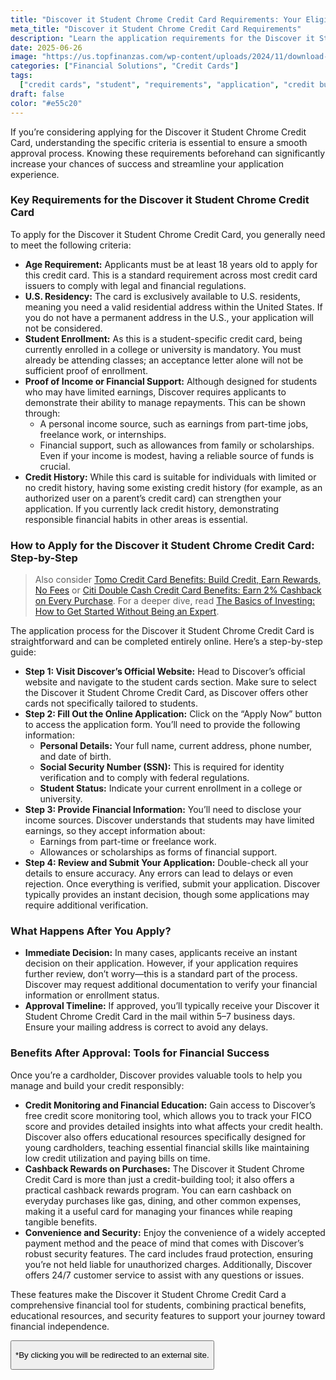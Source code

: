 ```yaml
---
title: "Discover it Student Chrome Credit Card Requirements: Your Eligibility Guide"
meta_title: "Discover it Student Chrome Credit Card Requirements"
description: "Learn the application requirements for the Discover it Student Chrome Credit Card. Designed for students, this card offers cashback rewards, no annual fee, and essential credit-building tools."
date: 2025-06-26
image: "https://us.topfinanzas.com/wp-content/uploads/2024/11/download-6.webp"
categories: ["Financial Solutions", "Credit Cards"]
tags:
  ["credit cards", "student", "requirements", "application", "credit building"]
draft: false
color: "#e55c20"
---
```


If you’re considering applying for the Discover it Student Chrome Credit Card, understanding the specific criteria is essential to ensure a smooth approval process. Knowing these requirements beforehand can significantly increase your chances of success and streamline your application experience.

### Key Requirements for the Discover it Student Chrome Credit Card

To apply for the Discover it Student Chrome Credit Card, you generally need to meet the following criteria:

- **Age Requirement:** Applicants must be at least 18 years old to apply for this credit card. This is a standard requirement across most credit card issuers to comply with legal and financial regulations.
- **U.S. Residency:** The card is exclusively available to U.S. residents, meaning you need a valid residential address within the United States. If you do not have a permanent address in the U.S., your application will not be considered.
- **Student Enrollment:** As this is a student-specific credit card, being currently enrolled in a college or university is mandatory. You must already be attending classes; an acceptance letter alone will not be sufficient proof of enrollment.
- **Proof of Income or Financial Support:** Although designed for students who may have limited earnings, Discover requires applicants to demonstrate their ability to manage repayments. This can be shown through:
  - A personal income source, such as earnings from part-time jobs, freelance work, or internships.
  - Financial support, such as allowances from family or scholarships. Even if your income is modest, having a reliable source of funds is crucial.
- **Credit History:** While this card is suitable for individuals with limited or no credit history, having some existing credit history (for example, as an authorized user on a parent’s credit card) can strengthen your application. If you currently lack credit history, demonstrating responsible financial habits in other areas is essential.

### How to Apply for the Discover it Student Chrome Credit Card: Step-by-Step

> Also consider [Tomo Credit Card Benefits: Build Credit, Earn Rewards, No Fees](/financial-solutions/tomo-credit-card-benefits) or [Citi Double Cash Credit Card Benefits: Earn 2% Cashback on Every Purchase](/financial-solutions/citi-double-cash-credit-card-benefits). For a deeper dive, read [The Basics of Investing: How to Get Started Without Being an Expert](/personal-finance/the-basics-of-investing-how-to-get-started-without-being-an-expert).

The application process for the Discover it Student Chrome Credit Card is straightforward and can be completed entirely online. Here’s a step-by-step guide:

- **Step 1: Visit Discover’s Official Website:** Head to Discover’s official website and navigate to the student cards section. Make sure to select the Discover it Student Chrome Credit Card, as Discover offers other cards not specifically tailored to students.
- **Step 2: Fill Out the Online Application:** Click on the “Apply Now” button to access the application form. You’ll need to provide the following information:
  - **Personal Details:** Your full name, current address, phone number, and date of birth.
  - **Social Security Number (SSN):** This is required for identity verification and to comply with federal regulations.
  - **Student Status:** Indicate your current enrollment in a college or university.
- **Step 3: Provide Financial Information:** You’ll need to disclose your income sources. Discover understands that students may have limited earnings, so they accept information about:
  - Earnings from part-time or freelance work.
  - Allowances or scholarships as forms of financial support.
- **Step 4: Review and Submit Your Application:** Double-check all your details to ensure accuracy. Any errors can lead to delays or even rejection. Once everything is verified, submit your application. Discover typically provides an instant decision, though some applications may require additional verification.

### What Happens After You Apply?

- **Immediate Decision:** In many cases, applicants receive an instant decision on their application. However, if your application requires further review, don’t worry—this is a standard part of the process. Discover may request additional documentation to verify your financial information or enrollment status.
- **Approval Timeline:** If approved, you’ll typically receive your Discover it Student Chrome Credit Card in the mail within 5–7 business days. Ensure your mailing address is correct to avoid any delays.

<AdZone id="us_budgetbeepro_4" />

### Benefits After Approval: Tools for Financial Success

Once you’re a cardholder, Discover provides valuable tools to help you manage and build your credit responsibly:

- **Credit Monitoring and Financial Education:** Gain access to Discover’s free credit score monitoring tool, which allows you to track your FICO score and provides detailed insights into what affects your credit health. Discover also offers educational resources specifically designed for young cardholders, teaching essential financial skills like maintaining low credit utilization and paying bills on time.
- **Cashback Rewards on Purchases:** The Discover it Student Chrome Credit Card is more than just a credit-building tool; it also offers a practical cashback rewards program. You can earn cashback on everyday purchases like gas, dining, and other common expenses, making it a useful card for managing your finances while reaping tangible benefits.
- **Convenience and Security:** Enjoy the convenience of a widely accepted payment method and the peace of mind that comes with Discover’s robust security features. The card includes fraud protection, ensuring you’re not held liable for unauthorized charges. Additionally, Discover offers 24/7 customer service to assist with any questions or issues.

These features make the Discover it Student Chrome Credit Card a comprehensive financial tool for students, combining practical benefits, educational resources, and security features to support your journey toward financial independence.

<Button
  label="Apply on Official Site"
  link="https://www.discover.com/credit-cards/student-credit-card/chrome-card.html"
/>

<p class="text-sm mt-2">
  *By clicking you will be redirected to an external site.
</p>
